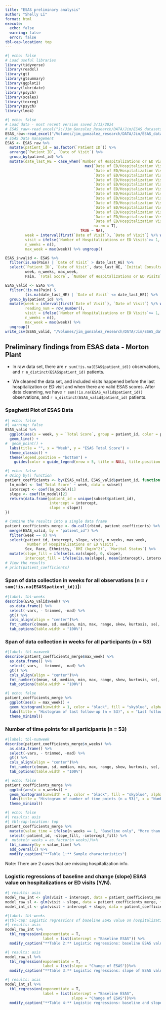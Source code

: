 ```yaml
---
title: "ESAS preliminary analysis"
author: "Shelly Li"
format: html
execute:
  echo: false
  warning: false
  error: false
tbl-cap-location: top
---
```


```r
#| echo: false
# Load useful libraries
library(tidyverse)
library(readxl)
library(gt)
library(gtsummary)
library(ggplot2)
library(lubridate)
library(psych)
library(scales)
library(texreg)
library(psych)
library(lme4)
```

```r
#| echo: false
# Load data - most recent version saved 3/13/2024
# ESAS_raw<-read_excel("J:/Jim_Gonzalez_Research/DATA/Jim/ESAS_datasets/MortonPlant/2023_03_11_ESAS Data.xlsx", na = "N/A")
ESAS_raw<-read_excel("/Volumes/jim_gonzalez_research/DATA/Jim/ESAS_datasets/MortonPlant/2023_03_11_ESAS Data.xlsx", na = "N/A")
# ESAS Data management
ESAS <- ESAS_raw %>%
  mutate(patient_id = as.factor(`Patient ID`)) %>%
  arrange(`Patient ID`, `Date of Visit`) %>%
  group_by(patient_id) %>%
  mutate(date_last_HE = case_when(`Number of Hospitalizations or ED Visits` > 0 ~ 
                                    max(`Date of ED/Hospitalization Visit...45`, 
                                        `Date of ED/Hospitalization Visit...47`,
                                        `Date of ED/Hospitalization Visit...49`,
                                        `Date of ED/Hospitalization Visit...51`,
                                        `Date of ED/Hospitalization Visit...53`,
                                        `Date of ED/Hospitalization Visit...55`,
                                        `Date of ED/Hospitalization Visit...57`,
                                        `Date of ED/Hospitalization Visit...59`,
                                        `Date of ED/Hospitalization Visit...61`,
                                        `Date of ED/Hospitalization Visit...63`,
                                        `Date of ED/Hospitalization Visit...65`,
                                        `Date of ED/Hospitalization Visit...67`,
                                        `Date of ED/Hospitalization Visit...69`, 
                                        na.rm = T), 
                                  TRUE ~ NA), 
         week = interval(first(`Date of Visit`), `Date of Visit`) %/% weeks(1),
         visit = ifelse(`Number of Hospitalizations or ED Visits`>= 1, 1, 0), 
         n_weeks = n(), 
         max_week = max(week)) %>% ungroup()

ESAS_invalid <- ESAS %>%
  filter(is.na(Pain) | `Date of Visit` > date_last_HE) %>%
  select(`Patient ID`, `Date of Visit`, date_last_HE, `Initial Consultation Date`, 
         week, n_weeks, max_week,
         Pain, `Total Score`, `Number of Hospitalizations or ED Visits`)

ESAS_valid <- ESAS %>%
  filter(!is.na(Pain) &
         (is.na(date_last_HE) | `Date of Visit` <= date_last_HE)) %>%
  group_by(patient_id) %>%
  mutate(week = interval(first(`Date of Visit`), `Date of Visit`) %/% weeks(1),
         reading_num = row_number(), 
         visit = ifelse(`Number of Hospitalizations or ED Visits`>= 1, 1, 0), 
         n_weeks = n(), 
         max_week = max(week)) %>%
  ungroup() 
write_csv(ESAS_valid, "/Volumes/jim_gonzalez_research/DATA/Jim/ESAS_datasets/MortonPlant/Analysis_MP.csv")
```

## Preliminary findings from ESAS data - Morton Plant 
* In raw data set, there are `r sum(!is.na(ESAS$patient_id))` observations, and `r n_distinct(ESAS$patient_id)` patients.

* We cleaned the data set, and included visits happened before the last hospitalization or ED visit and when there are valid ESAS scores. After data cleanning, we have `r sum(!is.na(ESAS_valid$patient_id))` observations, and `r n_distinct(ESAS_valid$patient_id)` patients.

### Spaghetti Plot of ESAS Data
```r
#| echo: false
#| warning: false
ESAS_valid %>%
  ggplot(aes(x = week, y = `Total Score`, group = patient_id, color = patient_id)) +
  geom_line() +
#  geom_point() +
  labs(title = "", x = "Week", y = "ESAS Total Score") +
  theme_classic() +
  theme(legend.position = "bottom") +
    guides(color = guide_legend(nrow = 5, title = NULL, title.position = "top"))
```

```r
#| echo: false
# Using by() function
patient_coefficients <- by(ESAS_valid, ESAS_valid$patient_id, function(subset) {
  lm_model <- lm(`Total Score` ~ week, data = subset)
  intercept <- coef(lm_model)[1]
  slope <- coef(lm_model)[2]
  return(data.frame(patient_id = unique(subset$patient_id),
                    intercept = intercept,
                    slope = slope))
})

# Combine the results into a single data frame
patient_coefficients_merge <- do.call(rbind, patient_coefficients) %>%
  merge(ESAS_valid, by = "patient_id") %>%
  filter(week == 0) %>%
  select(patient_id, intercept, slope, visit, n_weeks, max_week,
         `Number of Hospitalizations or ED Visits`, 
         Sex, Race, Ethnicity, `BMI (kg/m^2)`, `Marital Status`) %>%
  mutate(slope_fill = ifelse(is.na(slope), 0, slope), 
         intercept_fill = ifelse(is.na(slope), mean(intercept), intercept))
# View the results
# print(patient_coefficients)
```

### Span of data collection in weeks for all observations (n = `r sum(!is.na(ESAS$patient_id))`):
```r
#|label: tbl-weeks
describe(ESAS_valid$week) %>%
  as.data.frame() %>%
  select(-vars, - trimmed, -mad) %>%
  gt() %>%
  cols_align(align = "center")%>%
  fmt_number(c(mean, sd, median, min, max, range, skew, kurtosis, se), decimals = 1)%>%
  tab_options(table.width = "100%")
```

### Span of data collection in weeks for all participants (n = 53)
```r
#|label: tbl-maxweek
describe(patient_coefficients_merge$max_week) %>%
  as.data.frame() %>%
  select(-vars, - trimmed, -mad) %>%
  gt() %>%
  cols_align(align = "center")%>%
  fmt_number(c(mean, sd, median, min, max, range, skew, kurtosis, se), decimals = 1)%>%
  tab_options(table.width = "100%")
```

```r
#| echo: false
patient_coefficients_merge %>%
  ggplot(aes(x = max_week)) +
  geom_histogram(binwidth = 1, color = "black", fill = "skyblue", alpha = 0.7) +
  labs(title = "Histogram of last follow-up (n = 53)", x = "Last follow-up week", y = "Frequency") +
  theme_minimal()
```

### Number of time points for all participants (n = 53)
```r
#|label: tbl-numweek
describe(patient_coefficients_merge$n_weeks) %>%
  as.data.frame() %>%
  select(-vars, - trimmed, -mad) %>%
  gt() %>%
  cols_align(align = "center")%>%
  fmt_number(c(mean, sd, median, min, max, range, skew, kurtosis, se), decimals = 1)%>%
  tab_options(table.width = "100%")
```

```r
#| echo: false
patient_coefficients_merge %>%
  ggplot(aes(x = n_weeks)) +
  geom_histogram(binwidth = 1, color = "black", fill = "skyblue", alpha = 0.7) +
  labs(title = "Histogram of number of time points (n = 53)", x = "Number of time points", y = "Frequency") +
  theme_minimal()
```

```r
#| echo: false
#| results: asis
#| tbl-cap-location: top
patient_coefficients_merge %>%
  mutate(value_time = ifelse(n_weeks == 1, "Baseline only", "More than one time")) %>%
  select(-patient_id, -slope_fill, -intercept_fill) %>%
#  mutate(n_weeks = as.factor(n_weeks))%>%
  tbl_summary(by = value_time) %>%
  add_overall() %>%
  modify_caption("**Table 1:** Sample characteristics") 
```
Note: There are 2 cases that are missing hospitalization info. 

### Logistic regressions of baseline and change (slope) ESAS value on hospitalizations or ED visits (Y/N). 
```r
#| results: asis
model_raw_int <- glm(visit ~ intercept, data = patient_coefficients_merge, family = binomial)
model_raw_sl <- glm(visit ~ slope, data = patient_coefficients_merge, family = binomial)
model_int_sl <- glm(visit ~ intercept + slope, data = patient_coefficients_merge, family = binomial)
```

```r
#|label: tbl-weeks
#|tbl-cap: Logistic regressions of baseline ESAS value on hospitalizations or ED visits (Y/N) (n = 51).
#| results: asis
model_raw_int %>%
  tbl_regression(exponentiate = T,
                 label = list(intercept = "Baseline ESAS")) %>%
  modify_caption("**Table 2:** Logistic regressions: baseline ESAS value on hospitalizations or ED visits (Y/N) (n = 51)")
```

```r
#| results: asis
model_raw_sl %>%
  tbl_regression(exponentiate = T, 
                 label = list(slope = "Change of ESAS"))%>%
  modify_caption("**Table 3:** Logistic regressions: slope of ESAS value on visits (Y/N) (n = 29)")
```

```r
#| results: asis
model_int_sl %>%
  tbl_regression(exponentiate = T, 
                 label = list(intercept = "Baseline ESAS", 
                              slope = "Change of ESAS"))%>%
  modify_caption("**Table 4:** Logistic regressions: baseline and slope ESAS value on visits (Y/N) (n = 29)")
```